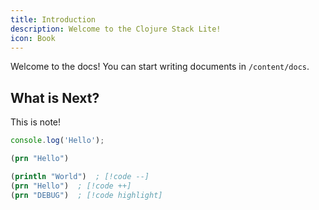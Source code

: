```yaml
---
title: Introduction
description: Welcome to the Clojure Stack Lite!
icon: Book
---
```


Welcome to the docs! You can start writing documents in `/content/docs`.

## What is Next?

<Cards>
  <Card title="Learn more about Next.js" href="https://nextjs.org/docs" />
  <Card title="Learn more about Fumadocs" href="https://fumadocs.vercel.app" />
</Cards>


<Callout title="Title" type="info">This is note!</Callout>

```js title="Title"
console.log('Hello');
```


```clojure
(prn "Hello")
```

```clojure
(println "World")  ; [!code --]
(prn "Hello")  ; [!code ++]
(prn "DEBUG")  ; [!code highlight]
```
